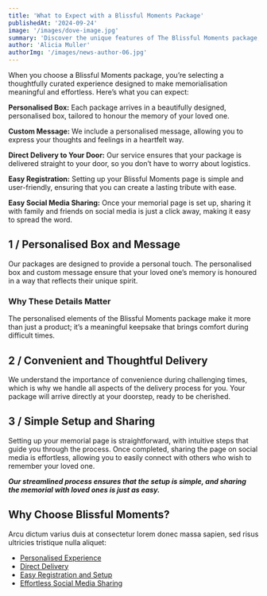 ---
title: 'What to Expect with a Blissful Moments Package'
publishedAt: '2024-09-24'
image: '/images/dove-image.jpg'
summary: 'Discover the unique features of The Blissful Moments package, including a personalised box, custom message, easy registration, and more.'
author: 'Alicia Muller'
authorImg: '/images/news-author-06.jpg'
---

When you choose a Blissful Moments package, you’re selecting a thoughtfully curated experience designed to make memorialisation meaningful and effortless. Here’s what you can expect:

**Personalised Box:** Each package arrives in a beautifully designed, personalised box, tailored to honour the memory of your loved one.

**Custom Message:** We include a personalised message, allowing you to express your thoughts and feelings in a heartfelt way.

**Direct Delivery to Your Door:** Our service ensures that your package is delivered straight to your door, so you don’t have to worry about logistics.

**Easy Registration:** Setting up your Blissful Moments page is simple and user-friendly, ensuring that you can create a lasting tribute with ease.

**Easy Social Media Sharing:** Once your memorial page is set up, sharing it with family and friends on social media is just a click away, making it easy to spread the word.

<Separator />

## 1 / Personalised Box and Message

Our packages are designed to provide a personal touch. The personalised box and custom message ensure that your loved one’s memory is honoured in a way that reflects their unique spirit.

### Why These Details Matter

The personalised elements of the Blissful Moments package make it more than just a product; it’s a meaningful keepsake that brings comfort during difficult times.

<Separator />

## 2 / Convenient and Thoughtful Delivery

We understand the importance of convenience during challenging times, which is why we handle all aspects of the delivery process for you. Your package will arrive directly at your doorstep, ready to be cherished.


<Separator />

## 3 / Simple Setup and Sharing

Setting up your memorial page is straightforward, with intuitive steps that guide you through the process. Once completed, sharing the page on social media is effortless, allowing you to easily connect with others who wish to remember your loved one.

**_Our streamlined process ensures that the setup is simple, and sharing the memorial with loved ones is just as easy._**

<Separator />

## Why Choose Blissful Moments?

Arcu dictum varius duis at consectetur lorem donec massa sapien, sed risus ultricies tristique nulla aliquet:

*   [Personalised Experience](#0)
*   [Direct Delivery](#0)
*   [Easy Registration and Setup](#0)
*   [Effortless Social Media Sharing](#0)

